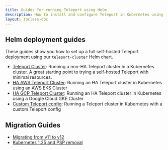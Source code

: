 ```yaml
---
title: Guides for running Teleport using Helm
description: How to install and configure Teleport in Kubernetes using Helm
layout: tocless-doc
---
```


## Helm deployment guides

These guides show you how to set up a full self-hosted Teleport deployment using
our `teleport-cluster` Helm chart.

- [Teleport Cluster](./helm-deployments/kubernetes-cluster.mdx): Running a non-HA Teleport cluster in a Kubernetes cluster. A
  great starting point to trying a self-hosted Teleport with minimal resources. 
- [HA AWS Teleport Cluster](./helm-deployments/aws.mdx): Running an HA Teleport cluster in Kubernetes using an AWS EKS Cluster
- [HA GCP Teleport Cluster](./helm-deployments/gcp.mdx): Running an HA Teleport cluster in Kubernetes using a Google Cloud GKE Cluster
- [Custom Teleport config](./helm-deployments/custom.mdx): Running a Teleport cluster in Kubernetes with a custom Teleport config

## Migration Guides

- [Migrating from v11 to v12](./helm-deployments/migration-v12.mdx)
- [Kubernetes 1.25 and PSP removal](./helm-deployments/migration-kubernetes-1-25-psp.mdx)
